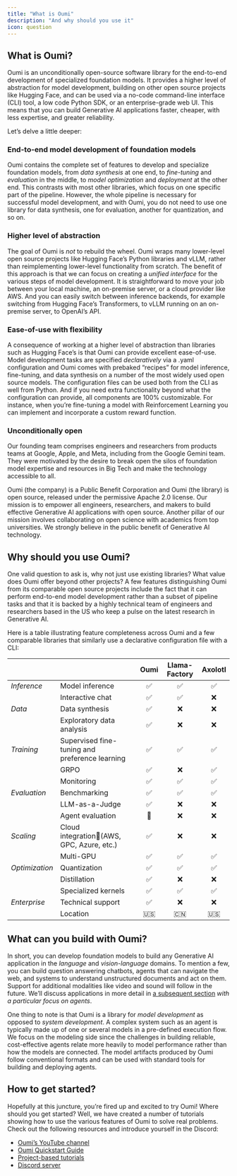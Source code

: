 ```yaml
---
title: "What is Oumi"
description: "And why should you use it"
icon: question
---
```

## What is Oumi?

Oumi is an unconditionally open-source software library for the end-to-end development of specialized foundation models. It provides a higher level of abstraction for model development, building on other open source projects like Hugging Face, and can be used via a no-code command-line interface (CLI) tool, a low code Python SDK, or an enterprise-grade web UI. This means that you can build Generative AI applications faster, cheaper, with less expertise, and greater reliability.

Let’s delve a little deeper:

### End-to-end model development of foundation models

Oumi contains the complete set of features to develop and specialize foundation models, from *data synthesis* at one end, to *fine-tuning* and *evaluation* in the middle, to *model optimization* and *deployment* at the other end. This contrasts with most other libraries, which focus on one specific part of the pipeline. However, the whole pipeline is necessary for successful model development, and with Oumi, you do not need to use one library for data synthesis, one for evaluation, another for quantization, and so on.

### Higher level of abstraction

The goal of Oumi is *not* to rebuild the wheel. Oumi wraps many lower-level open source projects like Hugging Face’s Python libraries and vLLM, rather than reimplementing lower-level functionality from scratch. The benefit of this approach is that we can focus on creating a *unified interface* for the various steps of model development. It is straightforward to move your job between your local machine, an on-premise server, or a cloud provider like AWS. And you can easily switch between inference backends, for example switching from Hugging Face’s Transformers, to vLLM running on an on-premise server, to OpenAI’s API.

### Ease-of-use with flexibility

A consequence of working at a higher level of abstraction than libraries such as Hugging Face’s is that Oumi can provide excellent ease-of-use. Model development tasks are specified *declaratively* via a .yaml configuration and Oumi comes with prebaked “recipes” for model inference, fine-tuning, and data synthesis on a number of the most widely used open source models. The configuration files can be used both from the CLI as well from Python. And if you need extra functionality beyond what the configuration can provide, all components are 100% customizable. For instance, when you’re fine-tuning a model with Reinforcement Learning you can implement and incorporate a custom reward function.

### Unconditionally open

Our founding team comprises engineers and researchers from products teams at Google, Apple, and Meta, including from the Google Gemini team. They were motivated by the desire to break open the silos of foundation model expertise and resources in Big Tech and make the technology accessible to all.

Oumi (the company) is a Public Benefit Corporation and Oumi (the library) is open source, released under the permissive Apache 2.0 license. Our mission is to empower all engineers, researchers, and makers to build effective Generative AI applications with open source. Another pillar of our mission involves collaborating on open science with academics from top universities. We strongly believe in the public benefit of Generative AI technology.

## Why should you use Oumi?

One valid question to ask is, why not just use existing libraries? What value does Oumi offer beyond other projects? A few features distinguishing Oumi from its comparable open source projects include the fact that it can perform end-to-end model development rather than a subset of pipeline tasks and that it is backed by a highly technical team of engineers and researchers based in the US who keep a pulse on the latest research in Generative AI.

Here is a table illustrating feature completeness across Oumi and a few comparable libraries that similarly use a declarative configuration file with a CLI:

|  |  | Oumi | Llama-Factory | Axolotl |
| :---- | :---- | :---: | :---: | :---: |
| *Inference* | Model inference | ✅ | ✅ | ✅ |
|  | Interactive chat | ✅ | ✅ | ❌ |
| *Data* | Data synthesis | ✅ | ❌ | ❌ |
|  | Exploratory data analysis | ✅ | ❌ | ❌ |
| *Training* | Supervised fine-tuning and preference learning | ✅ | ✅ | ✅ |
|  | GRPO | ✅ | ❌ | ✅ |
|  | Monitoring | ✅ | ✅ | ✅ |
| *Evaluation* | Benchmarking | ✅ | ✅ | ✅ |
|  | LLM-as-a-Judge | ✅ | ❌ | ❌ |
|  | Agent evaluation | 🚧 | ❌ | ❌ |
| *Scaling* | Cloud integration(AWS, GPC, Azure, etc.) | ✅ | ❌ | ❌ |
|  | Multi-GPU | ✅ | ✅ | ✅ |
| *Optimization* | Quantization | ✅ | ✅ | ✅ |
|  | Distillation | ✅ | ❌ | ❌ |
|  | Specialized kernels | ✅ | ✅ | ✅ |
| *Enterprise* | Technical support | ✅ | ❌ | ❌ |
|  | Location | 🇺🇸 | 🇨🇳 | 🇺🇸 |

## What can you build with Oumi? 

In short, you can develop foundation models to build any Generative AI application in the *language* and *vision-language* domains. To mention a few, you can build question answering chatbots, agents that can navigate the web, and systems to understand unstructured documents and act on them. Support for additional modalities like video and sound will follow in the future. We’ll discuss applications in more detail in [a subsequent section]() *with a particular focus on agents*.

One thing to note is that Oumi is a library for *model development* as opposed to *system development*. A complex system such as an agent is typically made up of one or several models in a pre-defined execution flow. We focus on the modeling side since the challenges in building reliable, cost-effective agents relate more heavily to model performance rather than how the models are connected. The model artifacts produced by Oumi follow conventional formats and can be used with standard tools for building and deploying agents.

## How to get started?

Hopefully at this juncture, you’re fired up and excited to try Oumi\! Where should you get started? Well, we have created a number of tutorials showing how to use the various features of Oumi to solve real problems. Check out the following resources and introduce yourself in the Discord:

* [Oumi’s YouTube channel]()
* [Oumi Quickstart Guide]()
* [Project-based tutorials]()
* [Discord server](https://discord.gg/oumi)

